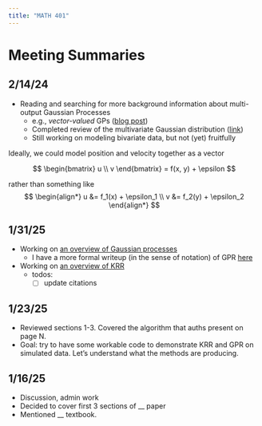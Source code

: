 ```yaml
---
title: "MATH 401"
---
```


# Meeting Summaries

## 2/14/24

- Reading and searching for more background information about multi-output Gaussian Processes
  - e.g., *vector-valued* GPs ([blog post](https://invenia.github.io/blog/2021/02/19/OILMM-pt1/))
  - Completed review of the multivariate Gaussian distribution ([link](./gaussian_processes/mvnorm/index.qmd))
  - Still working on modeling bivariate data, but not (yet) fruitfully

Ideally, we could model position and velocity together as a vector

$$
\begin{bmatrix} u \\ v \end{bmatrix} = f(x, y) + \epsilon
$$

rather than something like
$$
\begin{align*}
u &= f_1(x) + \epsilon_1 \\
v &= f_2(y) + \epsilon_2
\end{align*}
$$

## 1/31/25

- Working on [an overview of Gaussian processes](/gaussian_processes/index.qmd)
  - I have a more formal writeup (in the sense of notation) of GPR [here](/gaussian_processes/v2.qmd)
- Working on [an overview of KRR](/krr/index.qmd)
    - todos:
        - [ ] update citations

## 1/23/25

- Reviewed sections 1-3. Covered the algorithm that auths present on page N.
- Goal: try to have some workable code to demonstrate KRR and GPR on simulated data. Let's understand what the methods are producing.

## 1/16/25

- Discussion, admin work
- Decided to cover first 3 sections of __ paper
- Mentioned __ textbook.

